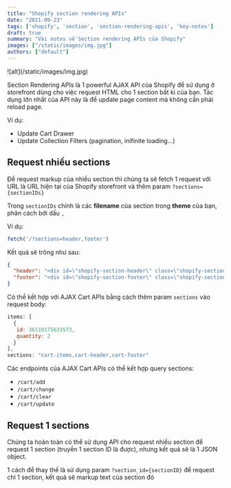 ```yaml
---
title: "Shopify section rendering APIs"
date: "2021-09-23"
tags: ['shopify', 'section', 'section-rendering-apis', 'key-notes']
draft: true
summary: "Vài notes về Section rendering APIs của Shopify"
images: ["/static/images/img.jpg"]
authors: ["default"]
---
```



<UnsplashLicense photoURL="https://unsplash.com/photos/id" author="author" />
![alt](/static/images/img.jpg)

<Twemoji emoji="" />

Section Rendering APIs là 1 powerful AJAX API của Shopify để sử dụng ở storefront dùng cho việc request HTML cho 1 section bất kì của bạn.
Tác dụng lớn nhất của API này là để update page content mà không cần phải reload page.

Ví dụ:
- Update Cart Drawer
- Update Collection Filters (pagination, inifinite loading...)

## Request nhiều sections

Để request markup của nhiều section thì chúng ta sẽ fetch 1 request với URL là URL hiện tại của Shopify storefront và thêm param `?sections={sectionIDs}`

Trong `sectionIDs` chính là các **filename** của section trong **theme** của bạn, phân cách bởi dấu `,`

Ví dụ:

```javascript
fetch('/?sections=header,footer')
```

Kết quả sẽ trông như sau:

```json
{
  "header": "<div id=\"shopify-section-header\" class=\"shopify-section\">\n<!-- section content -->\n</div>",
  "footer": "<div id=\"shopify-section-footer\" class=\"shopify-section\">\n<!-- section content -->\n</div>"
}
```

Có thể kết hợp với AJAX Cart APIs bằng cách thêm param `sections` vào request body:

```javascript
items: [
  {
   id: 36110175633573,
   quantity: 2
  }
],
sections: "cart-items,cart-header,cart-footer"
```

Các endpoints của AJAX Cart APIs có thể kết hợp query sections:

- `/cart/add`
- `/cart/change`
- `/cart/clear`
- `/cart/update`

## Request 1 sections

Chúng ta hoàn toàn có thể sử dụng API cho request nhiều section để request 1 section (truyền 1 section ID là được), nhưng kết quả sẽ là 1 JSON object.

1 cách để thay thế là sử dụng param `?section_id={sectionID}` để request chỉ 1 section, kết quả sẽ markup text của section đó

